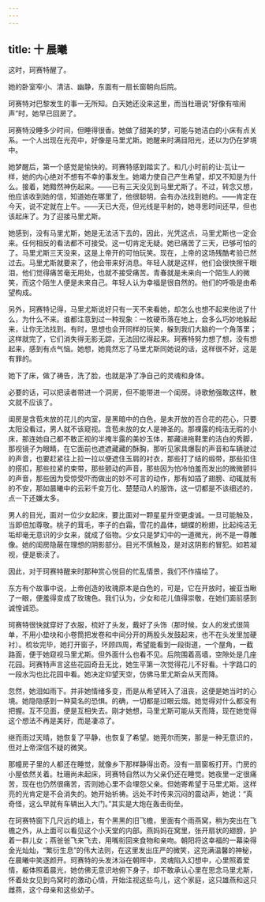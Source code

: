 ```yaml
---
---
---
```

title: 十 晨曦
---




这时，珂赛特醒了。

她的卧室窄小、清洁、幽静，东面有一扇长窗朝向后院。

珂赛特对巴黎发生的事一无所知。白天她还没来这里，而当杜珊说“好像有喧闹声”时，她早已回房了。

珂赛特没睡多少时间，但睡得很香。她做了甜美的梦，可能与她洁白的小床有点关系。一个人出现在光亮中，好像是马里尤斯。她醒来时满目阳光，还以为仍在梦境中。

她梦醒后，第一个感觉是愉快的。珂赛特感到踏实了。和几小时前的让·瓦让一样，她的内心绝对不想有不幸的事发生。她竭力使自己产生希望，却又不知是为什么。接着，她黯然神伤起来。——已有三天没见到马里尤斯了。不过，转念又想，他应该收到她的信，知道她在哪里了，他很聪明，会有办法找到她的。——肯定在今天，说不定就在上午。——天已大亮，但光线是平射的，她寻思时间还早，但也该起床了。为了迎接马里尤斯。

她感到，没有马里尤斯，她是无法活下去的，因此，光凭这点，马里尤斯也一定会来。任何相反的看法都不可接受。这一切肯定无疑。她已痛苦了三天，已够可怕的了。马里尤斯三天没来，这是上帝开的可怕玩笑。现在，上帝的这场残酷考验已然过去。马里尤斯就要来了，他会带来好消息。年轻人就是这样，他们会很快擦干眼泪，他们觉得痛苦毫无用处，也就不接受痛苦。青春就是未来向一个陌生人的微笑，而这个陌生人便是未来自己。年轻人认为幸福是很自然的。他们的呼吸是由希望构成。

另外，珂赛特记得，马里尤斯说好只有一天不来看她，却怎么也想不起来他说了什么，为什么不来。谁都注意到过一种现象：一枚硬币落在地上，会多么巧妙地躲起来，让你无法找到。有时，思想也会开同样的玩笑，躲到我们大脑的一个角落里；这样就完了，它们消失得无影无踪，无法回忆得起来。珂赛特努力想了想，没有想起来，感到有点气恼。她想，她竟然忘了马里尤斯同她说的话，这样很不好，这是有罪的。

她下了床，做了祷告，洗了脸，也就是净了净自己的灵魂和身体。

必要的话，可以把读者带进一个洞房，但不能带进一个闺房。诗歌勉强敢这样，散文就不应该了。

闺房是含苞未放的花儿的内室，是黑暗中的白色，是未开放的百合花的花心，只要太阳没看过，男人就不该窥视。含苞未放的女人是神圣的。那裸露的纯洁无瑕的小床，那连她自己都不敢正视的半掩半露的美妙玉体，那藏进拖鞋里的洁白的秀脚，那视镜子为眼睛，在它面前也遮遮藏藏的酥胸，那听见家具爆裂的声音和车辆驶过的声音，也要赶紧往上拉一拉以便遮住玉肩的衬衣，那些打了结的缎带，那些扣住的搭扣，那些拉紧的束带，那些颤动的声音，那些因为怕冷怕羞而发出的微微颤抖的声音，那些因为受惊受吓而做出的妙不可言的动作，那有如插了翅膀、动辄就有的不安，那如晨曦中的云彩千变万化、楚楚动人的服饰，这一切都是不该细述的，点一下还嫌太多。

男人的目光，面对一位少女起床，要比面对一颗星星升空更虔诚。一旦可能触及，当即倍加尊敬。桃子的茸毛，李子的白霜，雪花的晶体，蝴蝶的粉翅，比起纯洁无垢却毫无意识的少女来，就成了俗物。少女只是梦幻中的一道微光，尚不是一尊雕像。她的闺房隐蔽在理想的阴影部分。目光不慎触及，是对这阴影的冒犯。如若凝视，便是亵渎了。

因此，对于珂赛特醒来时那种赏心悦目的忙乱情景，我们不作描绘了。

东方有个故事中说，上帝创造的玫瑰原本是白色的，可是，它在开放时，被亚当瞅了一眼，便羞得变成了玫瑰色。我们认为，少女和花儿值得崇敬，在她们面前感到诚惶诚恐。

珂赛特很快就穿好了衣服，梳好了头发，戴好了头饰（那时候，女人的发式很简单，不用小垫块和小卷筒把发卷和中间分开的两股头发鼓起来，也不在头发里加硬衬）。梳妆完毕，她打开窗子，环顾四周，希望能看到一段街道，一个屋角，一截路面，便于她窥视马里尤斯。但外面什么也看不见。后院围着高墙，空隙处是几座花园。珂赛特声言这些花园奇丑无比，她生平第一次觉得花儿不好看。十字路口的一段水沟也比花园中看。她决定仰望天空，仿佛马里尤斯会从天而降。

忽然，她泪如雨下。并非她情绪多变，而是从希望转入了沮丧，这便是她当时的心境。她隐隐感到一种莫名的恐惧。的确，一切都是过眼云烟。她觉得对什么都没有把握。互不见面，便是互相失去。刚才她想，马里尤斯可能从天而降，现在她觉得这个想法不再是美好，而是凄凉了。

继而雨过天晴，她恢复了平静，也恢复了希望。她莞尔而笑，那是一种无意识的，但对上帝深信不疑的微笑。

那幢房子里的人都还在睡觉，就像乡下那样静得出奇。没有一扇窗板打开。门房的小屋依然关着。杜珊尚未起床，珂赛特自然以为父亲仍还在睡觉。她夜里一定很痛苦，现在也仍然很痛苦，否则她心里不会埋怨父亲。但她寄希望于马里尤斯。这样亮的光肯定是不会消失的。她开始祈祷。远处不时传来沉闷的震动声，她说：“真奇怪，这么早就有车辆出入大门。”其实是大炮在轰击街垒。

在珂赛特窗下几尺远的墙上，有个黑黑的旧飞檐，里面有个雨燕窝，稍为突出在飞檐之外，从上面可以看见这个小天堂的内部。燕妈妈在窝里，张开扇状的翅膀，护着一群儿女；燕爸爸飞来飞去，用嘴衔回来食物和亲吻。朝阳将这幸福的一幕染得金光灿灿，“繁衍生息”的伟大法则，在这里发出庄严的微笑，这充满温馨的神秘，在晨曦中笑逐颜开。珂赛特的头发沐浴在朝晖中，灵魂陷入幻想中，心里照着爱情，躯体照着晨光，她仿佛无意识地俯下身子，却不敢承认心里在思念马里尤斯，怀着处女见到鸟窝时的激动心情，开始注视这些鸟儿，这个家庭，这只雄燕和这只雌燕，这个母亲和这些幼子。